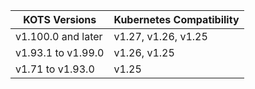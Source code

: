 | KOTS Versions      | Kubernetes Compatibility  |
|--------------------|---------------------------|
| v1.100.0 and later  | v1.27, v1.26, v1.25        |
| v1.93.1 to v1.99.0  | v1.26, v1.25        |
| v1.71 to v1.93.0   | v1.25               |
